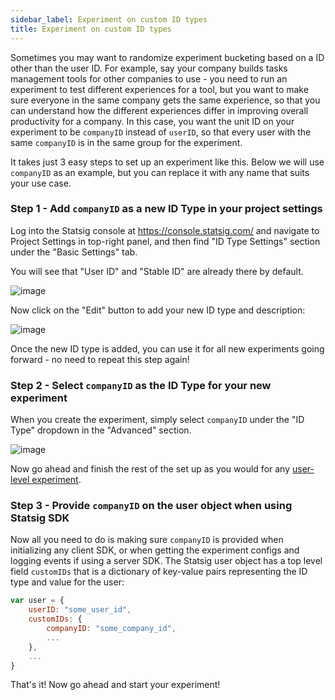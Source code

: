 ```yaml
---
sidebar_label: Experiment on custom ID types
title: Experiment on custom ID types
---
```


Sometimes you may want to randomize experiment bucketing based on a ID other than the user ID. For example, say your company builds tasks management tools for other companies to use - you
need to run an experiment to test different experiences for a tool, but you want to make sure everyone in the same company gets the same experience, so that you can understand how
the different experiences differ in improving overall productivity for a company. In this case, you want the unit ID on your experiment to be `companyID` instead of `userID`, so that
every user with the same `companyID` is in the same group for the experiment.

It takes just 3 easy steps to set up an experiment like this. Below we will use `companyID` as an example, but you can replace it with any name that suits your use case.

### Step 1 - Add `companyID` as a new ID Type in your project settings

Log into the Statsig console at https://console.statsig.com/ and navigate to Project Settings in top-right panel, and then find "ID Type Settings" section under the "Basic Settings" tab.

You will see that "User ID" and "Stable ID" are already there by default.

![image](https://user-images.githubusercontent.com/77478330/141031977-430511a2-394e-4d37-ad3f-969a072dc41a.png)

Now click on the "Edit" button to add your new ID type and description:

![image](https://user-images.githubusercontent.com/77478330/141031895-56273e28-6264-4b37-8d72-18861b7432d0.png)

Once the new ID type is added, you can use it for all new experiments going forward - no need to repeat this step again!

### Step 2 - Select `companyID` as the ID Type for your new experiment

When you create the experiment, simply select `companyID` under the "ID Type" dropdown in the "Advanced" section.

![image](https://user-images.githubusercontent.com/77478330/141032717-2d65a568-5768-4fc4-a386-39385e71bcf1.png)

Now go ahead and finish the rest of the set up as you would for any [user-level experiment](./abn-tests).

### Step 3 - Provide `companyID` on the user object when using Statsig SDK

Now all you need to do is making sure `companyID` is provided when initializing any client SDK, or when getting the experiment configs and logging events if using a server SDK. The Statsig user object has a top level field `customIDs`
that is a dictionary of key-value pairs representing the ID type and value for the user:

```jsx
var user = {
    userID: "some_user_id",
    customIDs: {
        companyID: "some_company_id",
        ...
    },
    ...
}
```

That's it! Now go ahead and start your experiment!
